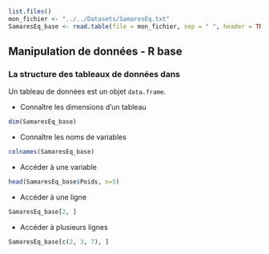 
```r
list.files()
mon_fichier <- "../../Datasets/SamaresEq.txt"
SamaresEq_base <- read.table(file = mon_fichier, sep = " ", header = TRUE, dec = '.')
```

## Manipulation de données - R base

### La structure des tableaux de données dans \R 

Un tableau de données est un objet `data.frame`. 

- Connaître les dimensions d'un tableau

```r
dim(SamaresEq_base)
``` 

- Connaître les noms de variables

```r
colnames(SamaresEq_base)
``` 

- Accéder à une variable

```r
head(SamaresEq_base$Poids, n=5)
```

- Accéder à une ligne

```r
SamaresEq_base[2, ]
```


- Accéder à plusieurs lignes

```r
SamaresEq_base[c(2, 3, 7), ]
```



<!-- selection lignes et colonnes avec les crochets -->

<!-- manipulation avancé dplyr -->

<!-- dplyr MPE -->

<!--     -> selection de variables -->
<!--     -> selection de lignes -->
<!--     -> virer -->
<!--     -> tri sur des NA -->
<!--     -> jointure -->

